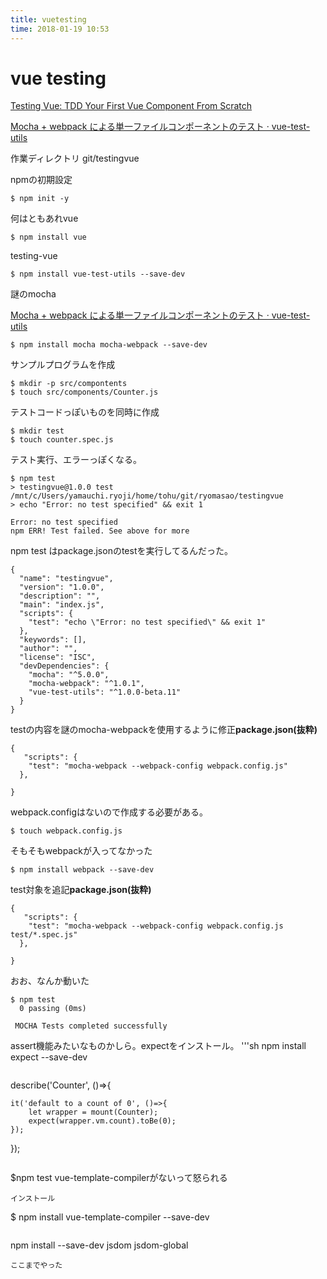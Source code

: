 ```yaml
---
title: vuetesting
time: 2018-01-19 10:53
---
```


# vue testing

[Testing Vue: TDD Your First Vue Component From Scratch](https://laracasts.com/series/testing-vue/episodes/1)

[Mocha + webpack による単一ファイルコンポーネントのテスト · vue-test-utils](https://vue-test-utils.vuejs.org/ja/guides/testing-SFCs-with-mocha-webpack.html)

作業ディレクトリ git/testingvue

npmの初期設定

```
$ npm init -y
```

何はともあれvue

```
$ npm install vue
```

testing-vue

```
$ npm install vue-test-utils --save-dev
```

謎のmocha

[Mocha + webpack による単一ファイルコンポーネントのテスト · vue-test-utils](https://vue-test-utils.vuejs.org/ja/guides/testing-SFCs-with-mocha-webpack.html)

```
$ npm install mocha mocha-webpack --save-dev
```

サンプルプログラムを作成

```
$ mkdir -p src/compontents
$ touch src/components/Counter.js
```

テストコードっぽいものを同時に作成

```
$ mkdir test
$ touch counter.spec.js
```

テスト実行、エラーっぽくなる。

```
$ npm test
> testingvue@1.0.0 test /mnt/c/Users/yamauchi.ryoji/home/tohu/git/ryomasao/testingvue
> echo "Error: no test specified" && exit 1

Error: no test specified
npm ERR! Test failed. See above for more
```

npm test はpackage.jsonのtestを実行してるんだった。

```
{
  "name": "testingvue",
  "version": "1.0.0",
  "description": "",
  "main": "index.js",
  "scripts": {
    "test": "echo \"Error: no test specified\" && exit 1"
  },
  "keywords": [],
  "author": "",
  "license": "ISC",
  "devDependencies": {
    "mocha": "^5.0.0",
    "mocha-webpack": "^1.0.1",
    "vue-test-utils": "^1.0.0-beta.11"
  }
}
```

testの内容を謎のmocha-webpackを使用するように修正**package.json(抜粋)**

```
{
   "scripts": {
    "test": "mocha-webpack --webpack-config webpack.config.js"
  },

}
```

webpack.configはないので作成する必要がある。

```
$ touch webpack.config.js
```

そもそもwebpackが入ってなかった

```
$ npm install webpack --save-dev
```

test対象を追記**package.json(抜粋)**

```
{
   "scripts": {
    "test": "mocha-webpack --webpack-config webpack.config.js test/*.spec.js"
  },

}
```

おお、なんか動いた

```
$ npm test
  0 passing (0ms)

 MOCHA Tests completed successfully
```

assert機能みたいなものかしら。expectをインストール。 '''sh npm install expect --save-dev

```

```




describe('Counter', ()=\>{

```
it('default to a count of 0', ()=>{
    let wrapper = mount(Counter);
    expect(wrapper.vm.count).toBe(0);
});
```

});

```

```

$npm test vue-template-compilerがないって怒られる

```
インストール
```

$ npm install vue-template-compiler --save-dev

```

```

npm install --save-dev jsdom jsdom-global

```
ここまでやった
```
